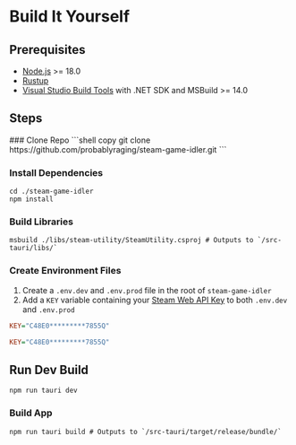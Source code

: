 
# Build It Yourself

## Prerequisites
* [Node.js](https://nodejs.org/en/download/prebuilt-installer) >= 18.0
* [Rustup](https://www.rust-lang.org/tools/install)
* [Visual Studio Build Tools](https://visualstudio.microsoft.com/visual-cpp-build-tools/) with .NET SDK and MSBuild >= 14.0

## Steps

<Steps>
### Clone Repo
```shell copy
git clone https://github.com/probablyraging/steam-game-idler.git
```

### Install Dependencies

```shell copy
cd ./steam-game-idler
npm install
```

### Build Libraries

```shell copy
msbuild ./libs/steam-utility/SteamUtility.csproj # Outputs to `/src-tauri/libs/`
```

### Create Environment Files

1. Create a `.env.dev` and `.env.prod` file in the root of `steam-game-idler`
2. Add a `KEY` variable containing your [Steam Web API Key](https://steamcommunity.com/dev/apikey) to both `.env.dev` and `.env.prod`

<FileTree>
    <FileTree.Folder name="steam-game-idler" defaultOpen>
        <FileTree.Folder name="public" />
        <FileTree.Folder name="libs" />
        <FileTree.Folder name="src" defaultOpen>
            <FileTree.Folder name="pages" />
            <FileTree.Folder name="components" />
        </FileTree.Folder>
        <FileTree.Folder name="src-tauri" defaultOpen>
            <FileTree.Folder name="tauri.conf.json" />
        </FileTree.Folder>
        <FileTree.File name=".env.dev" />
        <FileTree.File name=".env.prod" />
        <FileTree.File name="package-lock.json" />
        <FileTree.File name="package.json" />
    </FileTree.Folder>
</FileTree>

```ini filename=".env.dev" copy showLineCount
KEY="C48E0*********7855Q"
```

```ini filename=".env.prod" copy showLineCount
KEY="C48E0*********7855Q"
```

## Run Dev Build

```shell copy
npm run tauri dev
```

### Build App

```shell copy
npm run tauri build # Outputs to `/src-tauri/target/release/bundle/`
```
</Steps>
